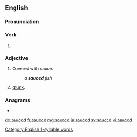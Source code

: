 ==English==

===Pronunciation===
{{rfap|lang=en}}

===Verb===
{{head|en|verb form}}

# {{en-past of|sauce}}

===Adjective===
{{en-adj}}

# {{lb|en|cooking}} Covered with sauce.
#: ''a '''sauced''' fish''
# {{lb|en|slang}} [[drunk]].

===Anagrams===
* {{l|en|caused}}
[[Category:English 1-syllable words]]
[[de:sauced]]
[[fr:sauced]]
[[mg:sauced]]
[[ja:sauced]]
[[sv:sauced]]
[[vi:sauced]]